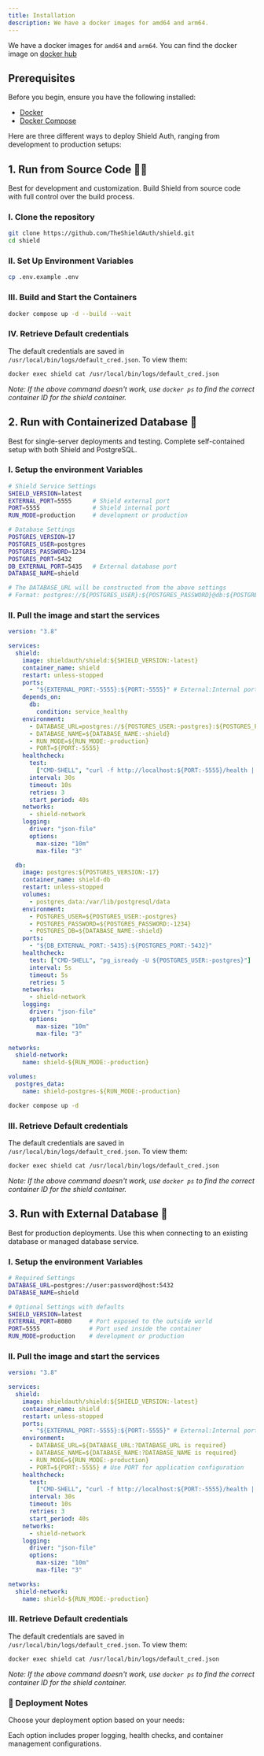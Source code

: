 ```yaml
---
title: Installation
description: We have a docker images for amd64 and arm64.
---
```


We have a docker images for `amd64` and `arm64`. You can find the docker image
on [docker hub](https://hub.docker.com/r/shieldauth/shield)


## Prerequisites

Before you begin, ensure you have the following installed:

- [Docker](https://docs.docker.com/get-docker/)
- [Docker Compose](https://docs.docker.com/compose/install/)

Here are three different ways to deploy Shield Auth, ranging from development to
production setups:

## 1. Run from Source Code 👨‍💻

Best for development and customization. Build Shield from source code with full
control over the build process.

<Accordions>
<Accordion title="Detailed building steps" id="build-from-source">

### I. Clone the repository

```bash title="terminal"
git clone https://github.com/TheShieldAuth/shield.git
cd shield
```

### II. Set Up Environment Variables

```bash title="terminal"
cp .env.example .env
```

### III. Build and Start the Containers

```bash title="terminal"
docker compose up -d --build --wait
```

### IV. Retrieve Default credentials

The default credentials are saved in `/usr/local/bin/logs/default_cred.json`.
To view them:

```bash title="terminal"
docker exec shield cat /usr/local/bin/logs/default_cred.json
```

_Note: If the above command doesn't work, use `docker ps` to find the correct
container ID for the shield container._

</Accordion>
</Accordions>

## 2. Run with Containerized Database 🐳

Best for single-server deployments and testing. Complete self-contained setup
with both Shield and PostgreSQL.

<Accordions>
<Accordion title="Detailed running steps" id="run-from-docker-image">

### I. Setup the environment Variables

```bash title=".env"
# Shield Service Settings
SHIELD_VERSION=latest
EXTERNAL_PORT=5555      # Shield external port
PORT=5555               # Shield internal port
RUN_MODE=production     # development or production

# Database Settings
POSTGRES_VERSION=17
POSTGRES_USER=postgres
POSTGRES_PASSWORD=1234
POSTGRES_PORT=5432
DB_EXTERNAL_PORT=5435   # External database port
DATABASE_NAME=shield

# The DATABASE_URL will be constructed from the above settings
# Format: postgres://${POSTGRES_USER}:${POSTGRES_PASSWORD}@db:${POSTGRES_PORT}
```

### II. Pull the image and start the services

```yaml title="docker-compose.yml"
version: "3.8"

services:
  shield:
    image: shieldauth/shield:${SHIELD_VERSION:-latest}
    container_name: shield
    restart: unless-stopped
    ports:
      - "${EXTERNAL_PORT:-5555}:${PORT:-5555}" # External:Internal port mapping
    depends_on:
      db:
        condition: service_healthy
    environment:
      - DATABASE_URL=postgres://${POSTGRES_USER:-postgres}:${POSTGRES_PASSWORD:-1234}@db:${POSTGRES_PORT:-5432}
      - DATABASE_NAME=${DATABASE_NAME:-shield}
      - RUN_MODE=${RUN_MODE:-production}
      - PORT=${PORT:-5555}
    healthcheck:
      test:
        ["CMD-SHELL", "curl -f http://localhost:${PORT:-5555}/health || exit 1"]
      interval: 30s
      timeout: 10s
      retries: 3
      start_period: 40s
    networks:
      - shield-network
    logging:
      driver: "json-file"
      options:
        max-size: "10m"
        max-file: "3"

  db:
    image: postgres:${POSTGRES_VERSION:-17}
    container_name: shield-db
    restart: unless-stopped
    volumes:
      - postgres_data:/var/lib/postgresql/data
    environment:
      - POSTGRES_USER=${POSTGRES_USER:-postgres}
      - POSTGRES_PASSWORD=${POSTGRES_PASSWORD:-1234}
      - POSTGRES_DB=${DATABASE_NAME:-shield}
    ports:
      - "${DB_EXTERNAL_PORT:-5435}:${POSTGRES_PORT:-5432}"
    healthcheck:
      test: ["CMD-SHELL", "pg_isready -U ${POSTGRES_USER:-postgres}"]
      interval: 5s
      timeout: 5s
      retries: 5
    networks:
      - shield-network
    logging:
      driver: "json-file"
      options:
        max-size: "10m"
        max-file: "3"

networks:
  shield-network:
    name: shield-${RUN_MODE:-production}

volumes:
  postgres_data:
    name: shield-postgres-${RUN_MODE:-production}
```

```bash
docker compose up -d
```

### III. Retrieve Default credentials

The default credentials are saved in `/usr/local/bin/logs/default_cred.json`.
To view them:

```bash
docker exec shield cat /usr/local/bin/logs/default_cred.json
```

_Note: If the above command doesn't work, use `docker ps` to find the correct
container ID for the shield container._

</Accordion>
</Accordions>

## 3. Run with External Database 📡

Best for production deployments. Use this when connecting to an existing
database or managed database service.

<Accordions>
<Accordion title="Detailed running steps" id="run-with-external-database">

### I. Setup the environment Variables

```bash title=".env"
# Required Settings
DATABASE_URL=postgres://user:password@host:5432
DATABASE_NAME=shield

# Optional Settings with defaults
SHIELD_VERSION=latest
EXTERNAL_PORT=8080     # Port exposed to the outside world
PORT=5555              # Port used inside the container
RUN_MODE=production    # development or production
```

### II. Pull the image and start the services

```yaml title="docker-compose.yml"
version: "3.8"

services:
  shield:
    image: shieldauth/shield:${SHIELD_VERSION:-latest}
    container_name: shield
    restart: unless-stopped
    ports:
      - "${EXTERNAL_PORT:-5555}:${PORT:-5555}" # External:Internal port mapping
    environment:
      - DATABASE_URL=${DATABASE_URL:?DATABASE_URL is required}
      - DATABASE_NAME=${DATABASE_NAME:?DATABASE_NAME is required}
      - RUN_MODE=${RUN_MODE:-production}
      - PORT=${PORT:-5555} # Use PORT for application configuration
    healthcheck:
      test:
        ["CMD-SHELL", "curl -f http://localhost:${PORT:-5555}/health || exit 1"]
      interval: 30s
      timeout: 10s
      retries: 3
      start_period: 40s
    networks:
      - shield-network
    logging:
      driver: "json-file"
      options:
        max-size: "10m"
        max-file: "3"

networks:
  shield-network:
    name: shield-${RUN_MODE:-production}
```

### III. Retrieve Default credentials

The default credentials are saved in `/usr/local/bin/logs/default_cred.json`.
To view them:

```bash
docker exec shield cat /usr/local/bin/logs/default_cred.json
```

_Note: If the above command doesn't work, use `docker ps` to find the correct
container ID for the shield container._

</Accordion>
</Accordions>

### 🔄 Deployment Notes

Choose your deployment option based on your needs:

Each option includes proper logging, health checks, and container management configurations.
